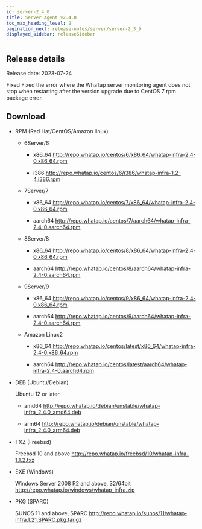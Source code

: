 ```yaml
---
id: server-2_4_0
title: Server Agent v2.4.0
toc_max_heading_level: 2
pagination_next: release-notes/server/server-2_3_9
displayed_sidebar: releaseSidebar
---
```


## Release details

Release date: 2023-07-24

<p><Status>Fixed</Status> Fixed the error where the WhaTap server monitoring agent does not stop when restarting after the version upgrade due to CentOS 7 rpm package error.</p>

## Download

-   RPM (Red Hat/CentOS/Amazon linux)

    -   6Server/6

        -   x86_64 http://repo.whatap.io/centos/6/x86_64/whatap-infra-2.4-0.x86_64.rpm

        -   i386 http://repo.whatap.io/centos/6/i386/whatap-infra-1.2-4.i386.rpm

    -   7Server/7

        -   x86_64 http://repo.whatap.io/centos/7/x86_64/whatap-infra-2.4-0.x86_64.rpm

        -   aarch64 http://repo.whatap.io/centos/7/aarch64/whatap-infra-2.4-0.aarch64.rpm

    -   8Server/8

        -   x86_64 http://repo.whatap.io/centos/8/x86_64/whatap-infra-2.4-0.x86_64.rpm

        -   aarch64 http://repo.whatap.io/centos/8/aarch64/whatap-infra-2.4-0.aarch64.rpm

    -   9Server/9

        -   x86_64 http://repo.whatap.io/centos/9/x86_64/whatap-infra-2.4-0.x86_64.rpm

        -   aarch64 http://repo.whatap.io/centos/9/aarch64/whatap-infra-2.4-0.aarch64.rpm

    -   Amazon Linux2

        -   x86_64 http://repo.whatap.io/centos/latest/x86_64/whatap-infra-2.4-0.x86_64.rpm

        -   aarch64 http://repo.whatap.io/centos/latest/aarch64/whatap-infra-2.4-0.aarch64.rpm

-   DEB (Ubuntu/Debian)

    Ubuntu 12 or later

    -   amd64 http://repo.whatap.io/debian/unstable/whatap-infra_2.4.0_amd64.deb

    -   arm64 http://repo.whatap.io/debian/unstable/whatap-infra_2.4.0_arm64.deb

-   TXZ (Freebsd)

    Freebsd 10 and above http://repo.whatap.io/freebsd/10/whatap-infra-1.1.2.txz

-   EXE (Windows)

    Windows Server 2008 R2 and above, 32/64bit http://repo.whatap.io/windows/whatap_infra.zip

-   PKG (SPARC)

    SUNOS 11 and above, SPARC http://repo.whatap.io/sunos/11/whatap-infra.1.21.SPARC.pkg.tar.gz
